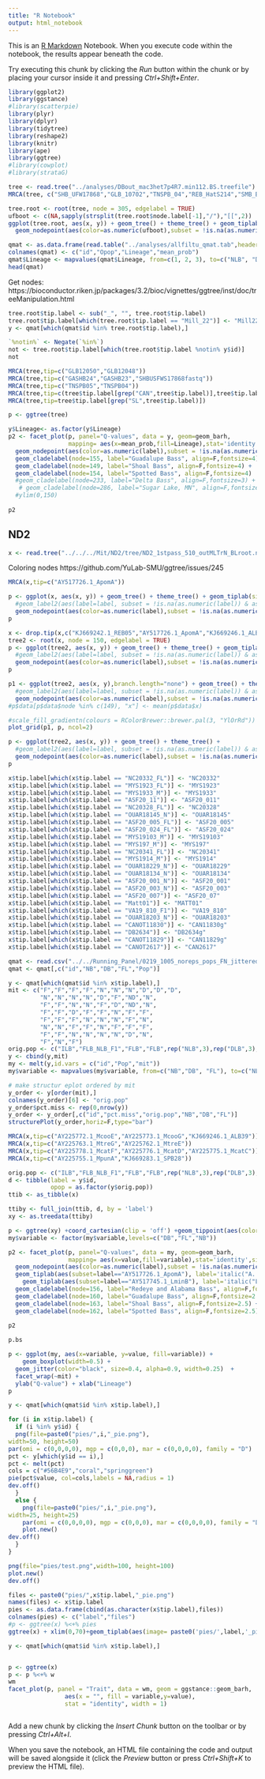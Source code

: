 ```yaml
---
title: "R Notebook"
output: html_notebook
---
```


This is an [R Markdown](http://rmarkdown.rstudio.com) Notebook. When you execute code within the notebook, the results appear beneath the code. 

Try executing this chunk by clicking the *Run* button within the chunk or by placing your cursor inside it and pressing *Ctrl+Shift+Enter*. 

```r
library(ggplot2)
library(ggstance)
#library(scatterpie)
library(plyr)
library(dplyr)
library(tidytree)
library(reshape2)
library(knitr)
library(ape)
library(ggtree)
#library(cowplot)
#library(strataG)
```


```r
tree <- read.tree("../analyses/DBout_mac3het7p4R7.min112.BS.treefile")
MRCA(tree, c("SHB_UFW17868","GLB_10702","TNSPB_04","REB_HatS214","SMB_BUR20") )
```

```r
tree.root <- root(tree, node = 305, edgelabel = TRUE)
ufboot <- c(NA,sapply(strsplit(tree.root$node.label[-1],"/"),"[[",2))
ggplot(tree.root, aes(x, y)) + geom_tree() + theme_tree() + geom_tiplab(size=2) +
  geom_nodepoint(aes(color=as.numeric(ufboot),subset = !is.na(as.numeric(ufboot)) & as.numeric(ufboot) >=95),color = "red") + geom_nodepoint(aes(color=as.numeric(ufboot),subset = !is.na(as.numeric(ufboot)) & as.numeric(ufboot) >=50 & as.numeric(ufboot) <95),color = "orange")

```


```r
qmat <- as.data.frame(read.table("../analyses/allfiltu_qmat.tab",header = T,stringsAsFactors = F))
colnames(qmat) <- c("id","Opop","Lineage","mean_prob")
qmat$Lineage <- mapvalues(qmat$Lineage, from=c(1, 2, 3), to=c("NLB", "DLB", "FLB"))
head(qmat)
```

Get nodes: https://bioconductor.riken.jp/packages/3.2/bioc/vignettes/ggtree/inst/doc/treeManipulation.html

```r
tree.root$tip.label <- sub("_", "", tree.root$tip.label)
tree.root$tip.label[which(tree.root$tip.label == "Mill_22")] <- "Mill22"
y <- qmat[which(qmat$id %in% tree.root$tip.label),]
```

```r
`%notin%` <- Negate(`%in%`)
not <- tree.root$tip.label[which(tree.root$tip.label %notin% y$id)]
not

```

```r
MRCA(tree,tip=c("GLB12050","GLB12048"))
MRCA(tree,tip=c("GASHB24","GASHB23","SHBUSFWS17868fastq"))
MRCA(tree,tip=c("TNSPB05","TNSPB04"))
MRCA(tree,tip=c(tree$tip.label[grep("CAN",tree$tip.label)],tree$tip.label[grep("DB",tree$tip.label)],tree$tip.label[grep("TN1",tree$tip.label)]))
MRCA(tree,tip=tree$tip.label[grep("SL",tree$tip.label)])
```

```r

p <- ggtree(tree) 

y$Lineage<- as.factor(y$Lineage)
p2 <- facet_plot(p, panel="Q-values", data = y, geom=geom_barh, 
                 mapping= aes(x=mean_prob,fill=Lineage),stat='identity',width=1) +theme_tree2(legend.position="left") +
  geom_nodepoint(aes(color=as.numeric(label),subset = !is.na(as.numeric(label)) & as.numeric(label) ==100),size = 1,color = "red") + geom_nodepoint(aes(color=as.numeric(label),subset = !is.na(as.numeric(label)) & as.numeric(label) >=50 & as.numeric(label) <100),size = 1,color = "orange") +
  geom_cladelabel(node=155, label="Guadalupe Bass", align=F,fontsize=4) +
  geom_cladelabel(node=149, label="Shoal Bass", align=F,fontsize=4) +
  geom_cladelabel(node=154, label="Spotted Bass", align=F,fontsize=4) 
  #geom_cladelabel(node=233, label="Delta Bass", align=F,fontsize=3) +
   # geom_cladelabel(node=286, label="Sugar Lake, MN", align=F,fontsize=3)
  #ylim(0,150)
  
p2
```

## ND2

```r
x <- read.tree("../../../Mit/ND2/tree/ND2_1stpass_510_outMLTrN_BLroot.newick")
```

Coloring nodes https://github.com/YuLab-SMU/ggtree/issues/245
```r
MRCA(x,tip=c("AY517726.1_ApomA"))
```
```r
p <- ggplot(x, aes(x, y)) + geom_tree() + theme_tree() + geom_tiplab(size=2) + 
  #geom_label2(aes(label=label, subset = !is.na(as.numeric(label)) & as.numeric(label) > 0.50))
  geom_nodepoint(aes(color=as.numeric(label),subset = !is.na(as.numeric(label)) & as.numeric(label) ==1),color = "red") + geom_nodepoint(aes(color=as.numeric(label),subset = !is.na(as.numeric(label)) & as.numeric(label) >=0.5 & as.numeric(label) <1),color = "orange")
p
```


```r
x <- drop.tip(x,c("KJ669242.1_REB05","AY517726.1_ApomA","KJ669246.1_ALB39","AY517745.1_LminB","AY225772.1_McooE","AY225773.1_McooG","KJ669247.1_ALB41","KJ669245.1_ALB36"))
tree2 <- root(x, node = 150, edgelabel = TRUE)
p <- ggplot(tree2, aes(x, y)) + geom_tree() + theme_tree() + geom_tiplab(size=2) + 
  #geom_label2(aes(label=label, subset = !is.na(as.numeric(label)) & as.numeric(label) > 0.50))
  geom_nodepoint(aes(color=as.numeric(label),subset = !is.na(as.numeric(label)) & as.numeric(label) ==1),color = "red") + geom_nodepoint(aes(color=as.numeric(label),subset = !is.na(as.numeric(label)) & as.numeric(label) >=0.5 & as.numeric(label) <1),color = "orange") 
p
```

```r

p1 <- ggplot(tree2, aes(x, y),branch.length="none") + geom_tree() + theme_tree() + geom_tiplab(size=2) + 
  #geom_label2(aes(label=label, subset = !is.na(as.numeric(label)) & as.numeric(label) > 0.50))
  geom_nodepoint(aes(color=as.numeric(label),subset = !is.na(as.numeric(label)) & as.numeric(label) ==1),color = "red") + geom_nodepoint(aes(color=as.numeric(label),subset = !is.na(as.numeric(label)) & as.numeric(label) >=0.5 & as.numeric(label) <1),color = "orange")
#p$data[p$data$node %in% c(149), "x"] <- mean(p$data$x)

#scale_fill_gradientn(colours = RColorBrewer::brewer.pal(3, "YlOrRd"))
plot_grid(p1, p, ncol=2)
```
```r
p <- ggplot(tree2, aes(x, y)) + geom_tree() + theme_tree() + 
  #geom_label2(aes(label=label, subset = !is.na(as.numeric(label)) & as.numeric(label) > 0.50))
  geom_nodepoint(aes(color=as.numeric(label),subset = !is.na(as.numeric(label)) & as.numeric(label) ==1),color = "red") + geom_nodepoint(aes(color=as.numeric(label),subset = !is.na(as.numeric(label)) & as.numeric(label) >=0.5 & as.numeric(label) <1),color = "orange") 
p
```

```r
x$tip.label[which(x$tip.label == "NC20332_FL")] <- "NC20332"
x$tip.label[which(x$tip.label == "MYS1923_FL")] <- "MYS1923"
x$tip.label[which(x$tip.label == "MYS1933_M")] <- "MYS1933"
x$tip.label[which(x$tip.label == "ASF20_11")] <- "ASF20_011"
x$tip.label[which(x$tip.label == "NC20328_FL")] <- "NC20328"
x$tip.label[which(x$tip.label == "OUAR18145_N")] <- "OUAR18145"
x$tip.label[which(x$tip.label == "ASF20_005_FL")] <- "ASF20_005"
x$tip.label[which(x$tip.label == "ASF20_024_FL")] <- "ASF20_024"
x$tip.label[which(x$tip.label == "MYS19103_M")] <- "MYS19103"
x$tip.label[which(x$tip.label == "MYS197_M")] <- "MYS197"
x$tip.label[which(x$tip.label == "NC20341_FL")] <- "NC20341"
x$tip.label[which(x$tip.label == "MYS1914_M")] <- "MYS1914"
x$tip.label[which(x$tip.label == "OUAR18229_N")] <- "OUAR18229"
x$tip.label[which(x$tip.label == "OUAR18134_N")] <- "OUAR18134"
x$tip.label[which(x$tip.label == "ASF20_001_N")] <- "ASF20_001"
x$tip.label[which(x$tip.label == "ASF20_003_N")] <- "ASF20_003"
x$tip.label[which(x$tip.label == "ASF20_007")] <- "ASF20_07"
x$tip.label[which(x$tip.label == "Matt01")] <- "MATT01"
x$tip.label[which(x$tip.label == "VA19_810_F1")] <- "VA19_810"
x$tip.label[which(x$tip.label == "OUAR18203_N")] <- "OUAR18203"
x$tip.label[which(x$tip.label == "CANOT11830")] <- "CAN11830g"
x$tip.label[which(x$tip.label == "DB2634")] <- "DB2634g"
x$tip.label[which(x$tip.label == "CANOT11829")] <- "CAN11829g"
x$tip.label[which(x$tip.label == "CANOT2617")] <- "CAN2617"
```

```r
qmat <- read.csv("../../Running_Panel/0219_1005_noreps_pops_FN_jittered.qmat.csv")
qmat <- qmat[,c("id","NB","DB","FL","Pop")]

y <- qmat[which(qmat$id %in% x$tip.label),]
mit <- c("F","F","F","F","N","N","N","D","D","D",
         "N","N","N","N","D","F","ND","N",
         "F","F","N","N","F","D","ND","N",
         "F","F","D","F","F","N","F","F",
         "F","F","F","N","N","N","F","N",
         "N","N","F","F","N","F","F","F",
         "F","F","N","N","N","N","D","N",
         "F","N","F")
orig.pop <- c("ILB","FLB_NLB_F1","FLB","FLB",rep("NLB",3),rep("DLB",3),rep("ILB",4),"DLB",rep("ILB",16),"NLB",rep("ILB",5),"NLB",rep("ILB",17),"FLB_NLB_F1",rep("ILB",5))
y <- cbind(y,mit)
my <- melt(y,id.vars = c("id","Pop","mit"))
my$variable <- mapvalues(my$variable, from=c("NB","DB", "FL"), to=c("NLB", "DLB", "FLB"))
```
```r
# make structur eplot ordered by mit
y_order <- y[order(mit),]
colnames(y_order)[6] <- "orig.pop"
y_order$pct.miss <- rep(0,nrow(y))
y_order <- y_order[,c("id","pct.miss","orig.pop","NB","DB","FL")]
structurePlot(y_order,horiz=F,type="bar")
```

```r
MRCA(x,tip=c("AY225772.1_McooE","AY225773.1_McooG","KJ669246.1_ALB39"))
MRCA(x,tip=c("AY225763.1_MtreG","AY225762.1_MtreE"))
MRCA(x,tip=c("AY225778.1_McatF","AY225776.1_McatD","AY225775.1_McatC"))
MRCA(x,tip=c("AY225755.1_MpunA","KJ669283.1_SPB28"))
```


```r
orig.pop <- c("ILB","FLB_NLB_F1","FLB","FLB",rep("NLB",3),rep("DLB",3),rep("ILB",4),"DLB",rep("ILB",16),"NLB",rep("ILB",5),"NLB",rep("ILB",17),"FLB_NLB_F1",rep("ILB",5))
d <- tibble(label = y$id,
            opop = as.factor(y$orig.pop))
ttib <- as_tibble(x)

ttiby <- full_join(ttib, d, by = 'label')
xy <- as.treedata(ttiby)

p <- ggtree(xy) +coord_cartesian(clip = 'off') +geom_tippoint(aes(color=opop))
my$variable <- factor(my$variable,levels=c("DB","FL","NB"))

p2 <- facet_plot(p, panel="Q-values", data = my, geom=geom_barh, 
                 mapping= aes(x=value,fill=variable),stat='identity',size=1) +theme_tree2(legend.position="left") +
  geom_nodepoint(aes(color=as.numeric(label),subset = !is.na(as.numeric(label)) & as.numeric(label) ==1),color = "red") + geom_nodepoint(aes(color=as.numeric(label),subset = !is.na(as.numeric(label)) & as.numeric(label) >=0.5 & as.numeric(label) <1),color = "orange") +
  geom_tiplab(aes(subset=label=="AY517726.1_ApomA"), label='italic("A. pomosis")',size=2.5,parse=T) +
    geom_tiplab(aes(subset=label=="AY517745.1_LminB"), label='italic("L. miniatus")',size=3,parse=T) +
  geom_cladelabel(node=156, label="Redeye and Alabama Bass", align=F,fontsize=2.5) +
  geom_cladelabel(node=160, label="Guadalupe Bass", align=F,fontsize=2.5) +
  geom_cladelabel(node=163, label="Shoal Bass", align=F,fontsize=2.5) +
  geom_cladelabel(node=162, label="Spotted Bass", align=F,fontsize=2.5)
  
p2
```


```r
p.bs

```









```r
p <- ggplot(my, aes(x=variable, y=value, fill=variable)) + 
    geom_boxplot(width=0.5) +
  geom_jitter(color="black", size=0.4, alpha=0.9, width=0.25)  +
  facet_wrap(~mit) +
  ylab("Q-value") + xlab("Lineage")
p
```

```r
y <- qmat[which(qmat$id %in% x$tip.label),]
```

```r
for (i in x$tip.label) {
  if (i %in% y$id) {
  png(file=paste0("pies/",i,"_pie.png"),
width=50, height=50)
par(omi = c(0,0,0,0), mgp = c(0,0,0), mar = c(0,0,0,0), family = "D")
pct <- y[which(y$id == i),]
pct <- melt(pct)
cols = c("#56B4E9","coral","springgreen")
pie(pct$value, col=cols,labels = NA,radius = 1)
dev.off()  
  }
  else {
    png(file=paste0("pies/",i,"_pie.png"),
width=25, height=25)
    par(omi = c(0,0,0,0), mgp = c(0,0,0), mar = c(0,0,0,0), family = "D")
    plot.new()
dev.off()  
  }
}
```
```r
png(file="pies/test.png",width=100, height=100)
plot.new()
dev.off()
```

```r
files <- paste0("pies/",x$tip.label,"_pie.png")
names(files) <- x$tip.label
pies <- as.data.frame(cbind(as.character(x$tip.label),files))
colnames(pies) <- c("label","files")
#p <- ggtree(x) %<+% pies
ggtree(x) + xlim(0,70)+geom_tiplab(aes(image= paste0('pies/',label,'_pie.png')), geom="image", offset=2, align=2 )
```
```r
y <- qmat[which(qmat$id %in% x$tip.label),]
```
```r

```

```r
p <- ggtree(x)
p <- p %<+% w 
wm
facet_plot(p, panel = "Trait", data = wm, geom = ggstance::geom_barh, 
                aes(x = "", fill = variable,y=value), 
                stat = "identity", width = 1)
```
```r

```

Add a new chunk by clicking the *Insert Chunk* button on the toolbar or by pressing *Ctrl+Alt+I*.

When you save the notebook, an HTML file containing the code and output will be saved alongside it (click the *Preview* button or press *Ctrl+Shift+K* to preview the HTML file).
